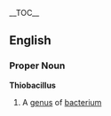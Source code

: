 {{wikipedia}}
__TOC__
==English==
===Proper Noun===
'''Thiobacillus'''
#A [[genus]] of [[bacterium]]